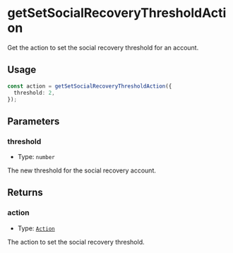 # getSetSocialRecoveryThresholdAction

Get the action to set the social recovery threshold for an account.

## Usage

```typescript copy
const action = getSetSocialRecoveryThresholdAction({
  threshold: 2,
});
```

## Parameters

### threshold

- Type: `number`

The new threshold for the social recovery account.

## Returns

### action

- Type: [`Action`](/module-sdk/glossary/types#action)

The action to set the social recovery threshold.
